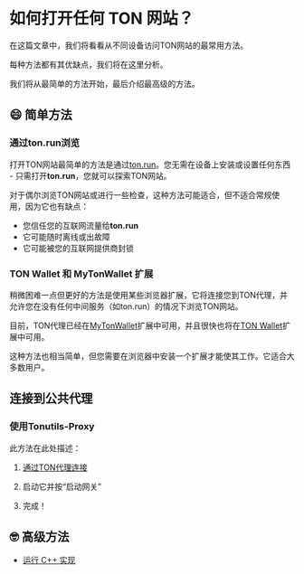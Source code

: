 # 如何打开任何 TON 网站？

在这篇文章中，我们将看看从不同设备访问TON网站的最常用方法。

每种方法都有其优缺点，我们将在这里分析。

我们将从最简单的方法开始，最后介绍最高级的方法。

## 😄 简单方法

### 通过ton.run浏览

打开TON网站最简单的方法是通过[ton.run](https://ton.run)。您无需在设备上安装或设置任何东西 - 只需打开**ton.run**，您就可以探索TON网站。

对于偶尔浏览TON网站或进行一些检查，这种方法可能适合，但不适合常规使用，因为它也有缺点：

- 您信任您的互联网流量给**ton.run**
- 它可能随时离线或出故障
- 它可能被您的互联网提供商封锁

### TON Wallet 和 MyTonWallet 扩展

稍微困难一点但更好的方法是使用某些浏览器扩展，它将连接您到TON代理，并允许您在没有任何中间服务（如ton.run）的情况下浏览TON网站。

目前，TON代理已经在[MyTonWallet](https://mytonwallet.io/)扩展中可用，并且很快也将在[TON Wallet](https://chrome.google.com/webstore/detail/ton-wallet/nphplpgoakhhjchkkhmiggakijnkhfnd)扩展中可用。

这种方法也相当简单，但您需要在浏览器中安装一个扩展才能使其工作。它适合大多数用户。

## 连接到公共代理

### 使用Tonutils-Proxy

此方法在此处描述：

1. [通过TON代理连接](/participate/web3/setting-proxy/)

2. 启动它并按“启动网关”

3. 完成！

## 🤓 高级方法

- [运行 C++ 实现](/v3/guidelines/web3/ton-proxy-sites/running-your-your-ton-proxy)
